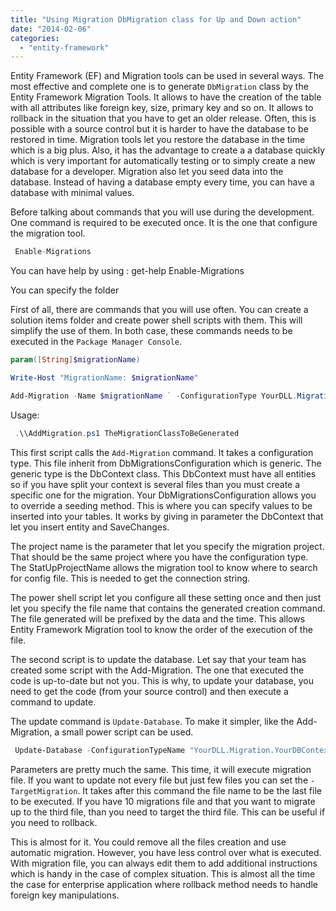 ```yaml
---
title: "Using Migration DbMigration class for Up and Down action"
date: "2014-02-06"
categories: 
  - "entity-framework"
---
```


Entity Framework (EF) and Migration tools can be used in several ways. The most effective and complete one is to generate `DbMigration` class by the Entity Framework Migration Tools. It allows to have the creation of the table with all attributes like foreign key, size, primary key and so on. It allows to rollback in the situation that you have to get an older release. Often, this is possible with a source control but it is harder to have the database to be restored in time. Migration tools let you restore the database in the time which is a big plus. Also, it has the advantage to create a a database quickly which is very important for automatically testing or to simply create a new database for a developer. Migration also let you seed data into the database. Instead of having a database empty every time, you can have a database with minimal values.

Before talking about commands that you will use during the development. One command is required to be executed once. It is the one that configure the migration tool. 

```csharp
 Enable-Migrations 
```

You can have help by using : get-help Enable-Migrations

You can specify the folder

First of all, there are commands that you will use often. You can create a solution items folder and create power shell scripts with them. This will simplify the use of them. In both case, these commands needs to be executed in the `Package Manager Console`.

```powershell
param([String]$migrationName)

Write-Host "MigrationName: $migrationName"

Add-Migration -Name $migrationName ` -ConfigurationType YourDLL.Migration.YourDBContextConfiguration ` -StartUpProjectName YourStartupDLL ` -ProjectName YourDLL.Migration ` -Verbose 
```  

Usage: 

```powershell
 .\\AddMigration.ps1 TheMigrationClassToBeGenerated 
``` 

This first script calls the `Add-Migration` command. It takes a configuration type. This file inherit from DbMigrationsConfiguration which is generic. The generic type is the DbContext class. This DbContext must have all entities so if you have split your context is several files than you must create a specific one for the migration. Your DbMigrationsConfiguration allows you to override a seeding method. This is where you can specify values to be inserted into your tables. It works by giving in parameter the DbContext that let you insert entity and SaveChanges.

The project name is the parameter that let you specify the migration project. That should be the same project where you have the configuration type. The StatUpProjectName allows the migration tool to know where to search for config file. This is needed to get the connection string.

The power shell script let you configure all these setting once and then just let you specify the file name that contains the generated creation command. The file generated will be prefixed by the data and the time. This allows Entity Framework Migration tool to know the order of the execution of the file.

The second script is to update the database. Let say that your team has created some script with the Add-Migration. The one that executed the code is up-to-date but not you. This is why, to update your database, you need to get the code (from your source control) and then execute a command to update.

The update command is `Update-Database`. To make it simpler, like the Add-Migration, a small power script can be used.

```powershell
 Update-Database -ConfigurationTypeName "YourDLL.Migration.YourDBContextConfiguration" ` -ProjectName "YourDLL.Migration" ` -StartUpProject "YourStartupDLL" ` -Verbose 
``` 

Parameters are pretty much the same. This time, it will execute migration file. If you want to update not every file but just few files you can set the `-TargetMigration`. It takes after this command the file name to be the last file to be executed. If you have 10 migrations file and that you want to migrate up to the third file, than you need to target the third file. This can be useful if you need to rollback.

This is almost for it. You could remove all the files creation and use automatic migration. However, you have less control over what is executed. With migration file, you can always edit them to add additional instructions which is handy in the case of complex situation. This is almost all the time the case for enterprise application where rollback method needs to handle foreign key manipulations.
